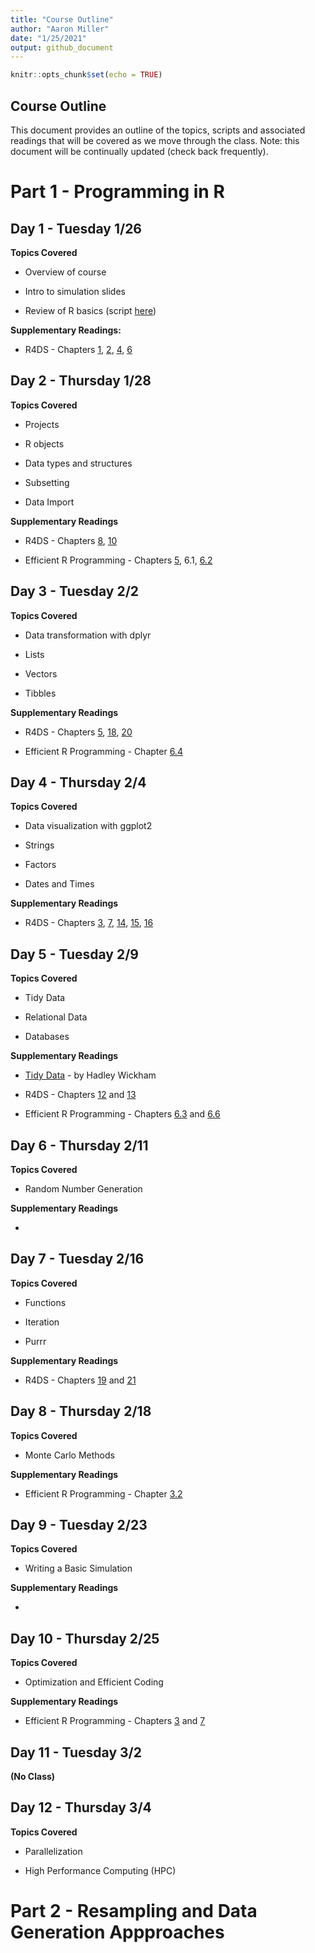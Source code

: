 ```yaml
---
title: "Course Outline"
author: "Aaron Miller"
date: "1/25/2021"
output: github_document
---
```


```r
knitr::opts_chunk$set(echo = TRUE)
```

## Course Outline

This document provides an outline of the topics, scripts and associated readings that will be covered as we move through the class. Note: this document will be continually updated (check back frequently).

# Part 1 - Programming in R

## Day 1 - Tuesday 1/26

**Topics Covered**

-   Overview of course

-   Intro to simulation slides

-   Review of R basics (script [here](https://github.com/aarmiller/SimEpi/blob/main/in_class_scripts/basics.R))

**Supplementary Readings:**

-   R4DS - Chapters [1](https://r4ds.had.co.nz/introduction.html), [2](https://r4ds.had.co.nz/explore-intro.html), [4](https://r4ds.had.co.nz/workflow-basics.html), [6](https://r4ds.had.co.nz/workflow-scripts.html)

## Day 2 - Thursday 1/28

**Topics Covered**

-   Projects

-   R objects

-   Data types and structures

-   Subsetting

-   Data Import

**Supplementary Readings**

-   R4DS - Chapters [8](https://r4ds.had.co.nz/workflow-projects.html), [10](https://r4ds.had.co.nz/tibbles.html)

-   Efficient R Programming - Chapters [5](https://csgillespie.github.io/efficientR/input-output.html), 6.1, [6.2](https://csgillespie.github.io/efficientR/data-carpentry.html#efficient-data-frames-with-tibble)

## Day 3 - Tuesday 2/2

**Topics Covered**

-   Data transformation with dplyr

-   Lists

-   Vectors

-   Tibbles

**Supplementary Readings**

-   R4DS - Chapters [5](https://r4ds.had.co.nz/transform.html), [18](https://r4ds.had.co.nz/pipes.html), [20](https://r4ds.had.co.nz/vectors.html)

-   Efficient R Programming - Chapter [6.4](https://csgillespie.github.io/efficientR/data-carpentry.html#dplyr)

## Day 4 - Thursday 2/4

**Topics Covered**

-   Data visualization with ggplot2

-   Strings

-   Factors

-   Dates and Times

**Supplementary Readings**

-   R4DS - Chapters [3](https://r4ds.had.co.nz/data-visualisation.html), [7](https://r4ds.had.co.nz/exploratory-data-analysis.html), [14](https://r4ds.had.co.nz/strings.html), [15](https://r4ds.had.co.nz/factors.html), [16](https://r4ds.had.co.nz/dates-and-times.html)

## Day 5 - Tuesday 2/9

**Topics Covered**

-   Tidy Data

-   Relational Data

-   Databases

**Supplementary Readings**

-   [Tidy Data](https://www.jstatsoft.org/article/view/v059i10) - by Hadley Wickham

-   R4DS - Chapters [12](https://r4ds.had.co.nz/tidy-data.html) and [13](https://r4ds.had.co.nz/relational-data.html)

-   Efficient R Programming - Chapters [6.3](https://csgillespie.github.io/efficientR/data-carpentry.html#tidying-data-with-tidyr-and-regular-expressions) and [6.6](https://csgillespie.github.io/efficientR/data-carpentry.html#working-with-databases)

## Day 6 - Thursday 2/11

**Topics Covered**

-   Random Number Generation

**Supplementary Readings**

-   

## Day 7 - Tuesday 2/16

**Topics Covered**

-   Functions

-   Iteration

-   Purrr

**Supplementary Readings**

-   R4DS - Chapters [19](https://r4ds.had.co.nz/functions.html) and [21](https://r4ds.had.co.nz/iteration.html)

## Day 8 - Thursday 2/18

**Topics Covered**

-   Monte Carlo Methods

**Supplementary Readings**

-   Efficient R Programming - Chapter [3.2](https://csgillespie.github.io/efficientR/programming.html#general)

## Day 9 - Tuesday 2/23

**Topics Covered**

-   Writing a Basic Simulation

**Supplementary Readings**

-   

## Day 10 - Thursday 2/25

**Topics Covered**

-   Optimization and Efficient Coding

**Supplementary Readings**

-   Efficient R Programming - Chapters [3](https://csgillespie.github.io/efficientR/programming.html#general) and [7](https://csgillespie.github.io/efficientR/performance.html)

## Day 11 - Tuesday 3/2

**(No Class)**

## Day 12 - Thursday 3/4

**Topics Covered**

-   Parallelization

-   High Performance Computing (HPC)

# Part 2 - Resampling and Data Generation Appproaches
